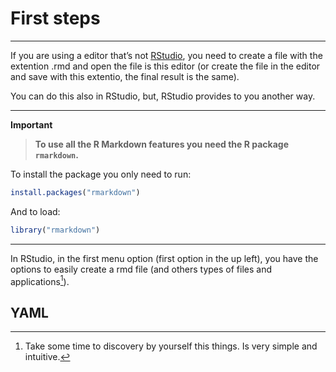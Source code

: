 # First steps {-}

***

If you are using a editor that's not [RStudio](https://www.rstudio.com/), you need
to create a file with the extention .rmd and open the file is this editor (or 
create the file in the editor and save with this extentio, the final result is the
same).

You can do this also in RStudio, but, RStudio provides to you another way.

***

**Important**

> **To use all the R Markdown features you need the R package `rmarkdown`.**

To install the package you only need to run:

```r
install.packages("rmarkdown")
```

And to load:

```r
library("rmarkdown")
```

***

In RStudio, in the first menu option (first option in the up left), you have the
options to easily create a rmd file (and others types of files and 
applications^[Take some time to discovery by yourself this things. Is very simple 
and intuitive.]).

## YAML {-}